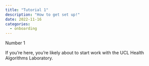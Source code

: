 ```yaml
---
title: "Tutorial 1"
description: "How to get set up!"
date: 2022-11-16
categories:
  - onboarding
---
```


Number 1

If you're here, you're likely about to start work with the UCL Health Algorithms Laboratory. 


